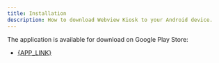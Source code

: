 ```yaml
---
title: Installation
description: How to download Webview Kiosk to your Android device.
---
```



The application is available for download on Google Play Store:

- <a href={APP_LINK} target="_blank">{APP_LINK}</a>
